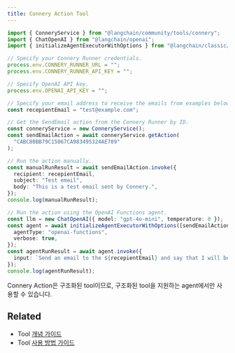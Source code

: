 ```yaml
---
title: Connery Action Tool
---
```


```typescript
import { ConneryService } from "@langchain/community/tools/connery";
import { ChatOpenAI } from "@langchain/openai";
import { initializeAgentExecutorWithOptions } from "@langchain/classic/agents";

// Specify your Connery Runner credentials.
process.env.CONNERY_RUNNER_URL = "";
process.env.CONNERY_RUNNER_API_KEY = "";

// Specify OpenAI API key.
process.env.OPENAI_API_KEY = "";

// Specify your email address to receive the emails from examples below.
const recepientEmail = "test@example.com";

// Get the SendEmail action from the Connery Runner by ID.
const conneryService = new ConneryService();
const sendEmailAction = await conneryService.getAction(
  "CABC80BB79C15067CA983495324AE709"
);

// Run the action manually.
const manualRunResult = await sendEmailAction.invoke({
  recipient: recepientEmail,
  subject: "Test email",
  body: "This is a test email sent by Connery.",
});
console.log(manualRunResult);

// Run the action using the OpenAI Functions agent.
const llm = new ChatOpenAI({ model: "gpt-4o-mini", temperature: 0 });
const agent = await initializeAgentExecutorWithOptions([sendEmailAction], llm, {
  agentType: "openai-functions",
  verbose: true,
});
const agentRunResult = await agent.invoke({
  input: `Send an email to the ${recepientEmail} and say that I will be late for the meeting.`,
});
console.log(agentRunResult);
```

<Info>
Connery Action은 구조화된 tool이므로, 구조화된 tool을 지원하는 agent에서만 사용할 수 있습니다.
</Info>

## Related

- Tool [개념 가이드](/oss/langchain/tools)
- Tool [사용 방법 가이드](/oss/langchain/tools)